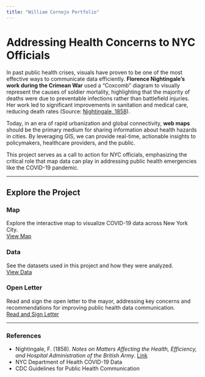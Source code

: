 ```yaml
---
title: "William Cornejo Portfolio"
---
```


# Addressing Health Concerns to NYC Officials

In past public health crises, visuals have proven to be one of the most effective ways to communicate data efficiently. **Florence Nightingale's work during the Crimean War** used a "Coxcomb" diagram to visually represent the causes of soldier mortality, highlighting that the majority of deaths were due to preventable infections rather than battlefield injuries. Her work led to significant improvements in sanitation and medical care, reducing death rates (Source: [Nightingale, 1858](https://www.ncbi.nlm.nih.gov/pmc/articles/PMC2684058/)).

Today, in an era of rapid urbanization and global connectivity, **web maps** should be the primary medium for sharing information about health hazards in cities. By leveraging GIS, we can provide real-time, actionable insights to policymakers, healthcare providers, and the public.

This project serves as a call to action for NYC officials, emphasizing the critical role that map data can play in addressing public health emergencies like the COVID-19 pandemic.

------------------------------------------------------------------------

## Explore the Project

::: grid
::: g-col-4
### Map

Explore the interactive map to visualize COVID-19 data across New York City.\
[View Map](Map.html){.btn .btn-primary}
:::

::: g-col-4
### Data

See the datasets used in this project and how they were analyzed.\
[View Data](Data.html){.btn .btn-secondary}
:::

::: g-col-4
### Open Letter

Read and sign the open letter to the mayor, addressing key concerns and recommendations for improving public health data communication.\
[Read and Sign Letter](open_letter.html){.btn .btn-success}
:::
:::

------------------------------------------------------------------------

### References

-   Nightingale, F. (1858). *Notes on Matters Affecting the Health, Efficiency, and Hospital Administration of the British Army*. [Link](https://www.ncbi.nlm.nih.gov/pmc/articles/PMC2684058/)
-   NYC Department of Health COVID-19 Data
-   CDC Guidelines for Public Health Communication